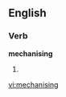 ==English==

===Verb===
'''mechanising'''

# {{present participle of|[[mechanise]]}}

[[vi:mechanising]]